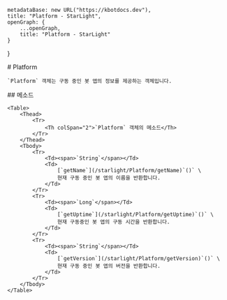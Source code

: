 
    metadataBase: new URL("https://kbotdocs.dev"),
    title: "Platform - StarLight",
    openGraph: {
        ...openGraph,
        title: "Platform - StarLight"
    }
}

<Section>
    # Platform

    `Platform` 객체는 구동 중인 봇 앱의 정보를 제공하는 객체입니다.
</Section>
<Section>
    ## 메소드

    <Table>
        <Thead>
            <Tr>
                <Th colSpan="2">`Platform` 객체의 메소드</Th>
            </Tr>
        </Thead>
        <Tbody>
            <Tr>
                <Td><span>`String`</span></Td>
                <Td>
                    [`getName`](/starlight/Platform/getName)`()` \
                    현재 구동 중인 봇 앱의 이름을 반환합니다.
                </Td>
            </Tr>
            <Tr>
                <Td><span>`Long`</span></Td>
                <Td>
                    [`getUptime`](/starlight/Platform/getUptime)`()` \
                    현재 구동중인 봇 앱의 구동 시간을 반환합니다.
                </Td>
            </Tr>
            <Tr>
                <Td><span>`String`</span></Td>
                <Td>
                    [`getVersion`](/starlight/Platform/getVersion)`()` \
                    현재 구동 중인 봇 앱의 버전을 반환합니다.
                </Td>
            </Tr>
        </Tbody>
    </Table>
</Section>